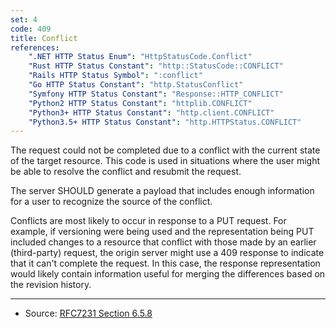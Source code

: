 ```yaml
---
set: 4
code: 409
title: Conflict
references:
    ".NET HTTP Status Enum": "HttpStatusCode.Conflict"
    "Rust HTTP Status Constant": "http::StatusCode::CONFLICT"
    "Rails HTTP Status Symbol": ":conflict"
    "Go HTTP Status Constant": "http.StatusConflict"
    "Symfony HTTP Status Constant": "Response::HTTP_CONFLICT"
    "Python2 HTTP Status Constant": "httplib.CONFLICT"
    "Python3+ HTTP Status Constant": "http.client.CONFLICT"
    "Python3.5+ HTTP Status Constant": "http.HTTPStatus.CONFLICT"
---
```


<CodeTitle code={code} title={title} />

The request could not be completed due to a conflict with the current state of the target resource. This code is used in situations where the user might be able to resolve the conflict and resubmit the request.

The server SHOULD generate a payload that includes enough information for a user to recognize the source of the conflict.

Conflicts are most likely to occur in response to a PUT request. For example, if versioning were being used and the representation being PUT included changes to a resource that conflict with those made by an earlier (third-party) request, the origin server might use a 409 response to indicate that it can't complete the request. In this case, the response representation would likely contain information useful for merging the differences based on the revision history.

---

* Source: [RFC7231 Section 6.5.8][1]

[1]: <https://tools.ietf.org/html/rfc7231#section-6.5.8>
